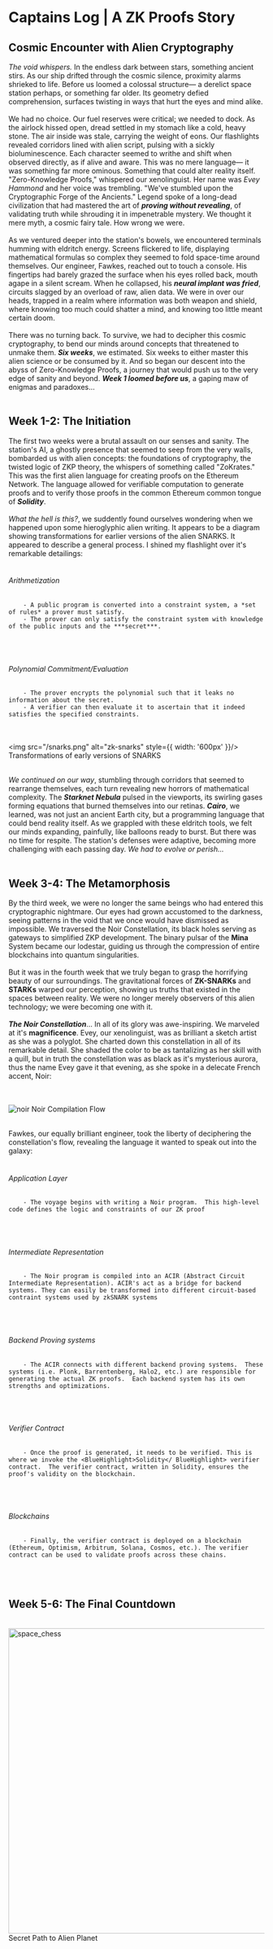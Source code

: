 
# Captains Log | A ZK Proofs Story

## Cosmic Encounter with Alien Cryptography

_The void whispers._ In the endless dark between stars, something ancient stirs. As our ship drifted through the cosmic silence, 
proximity alarms shrieked to life. Before us loomed a colossal structure— a derelict space station perhaps, or something far older. 
Its geometry defied comprehension, surfaces twisting in ways that hurt the eyes and mind alike.
<br></br>
We had no choice. Our fuel reserves were critical; we needed to dock. As the airlock hissed open, dread settled in my stomach like a cold, 
heavy stone. The air inside was stale, carrying the weight of eons. Our flashlights revealed corridors lined with alien script, pulsing with 
a sickly bioluminescence. Each character seemed to writhe and shift when observed directly, as if alive and aware. This was no mere language— 
it was something far more ominous. Something that could alter reality itself. "<BlueHighlight>Zero-Knowledge Proofs</BlueHighlight>," whispered 
our xenolinguist. Her name was *Evey Hammond* and her voice was trembling. "We've stumbled upon the Cryptographic Forge of the Ancients." Legend spoke of a long-dead civilization 
that had mastered the art of ***proving without revealing***, of validating truth while shrouding it in impenetrable mystery. We thought it mere 
myth, a cosmic fairy tale. How wrong we were.
<br></br>
As we ventured deeper into the station's bowels, we encountered terminals humming with eldritch energy. Screens flickered to life, displaying mathematical 
formulas so complex they seemed to fold space-time around themselves. Our engineer, Fawkes, reached out to touch a console. His fingertips had barely grazed the surface 
when his eyes rolled back, mouth agape in a silent scream. When he collapsed, his **_neural implant was fried_**, circuits slagged by an overload of raw, alien data.
We were in over our heads, trapped in a realm where information was both weapon and shield, where knowing too much could shatter a mind, and knowing too little meant 
certain doom.
<br></br>
There was no turning back. To survive, we had to decipher this cosmic cryptography, to bend our minds around concepts that threatened to unmake them. ***Six weeks***, 
we estimated. Six weeks to either master this alien science or be consumed by it. And so began our descent into the abyss of <BlueHighlight>Zero-Knowledge Proofs</BlueHighlight>, 
a journey that would push us to the very edge of sanity and beyond. ***Week 1 loomed before us***, a gaping maw of enigmas and paradoxes...
<br></br>

## Week 1-2: The Initiation
The first two weeks were a brutal assault on our senses and sanity. The station's AI, a ghostly presence that seemed to seep from the very walls, bombarded us with 
alien concepts: the foundations of cryptography, the twisted logic of ZKP theory, the whispers of something called "<BlueHighlight>ZoKrates</BlueHighlight>."  This was 
the first alien language for creating proofs on the Ethereum Network.  The language allowed for verifiable computation to generate proofs and to verify those
proofs in the common Ethereum common tongue of ***Solidity***. 
<br></br>
*What the hell is this?*, we suddently found ourselves wondering when we happened upon some hieroglyphic alien writing.  It appears to be a diagram showing transformations for earlier versions of the alien 
<BlueHighlight>SNARKS</BlueHighlight>.  It appeared to describe a general process.  I shined my flashlight over it's remarkable detailings:
<br></br>
###### Arithmetization
        - A public program is converted into a constraint system, a *set of rules* a prover must satisfy.
        - The prover can only satisfy the constraint system with knowledge of the public inputs and the ***secret***.
<br></br>
###### Polynomial Commitment/Evaluation
        - The prover encrypts the polynomial such that it leaks no information about the secret.
        - A verifier can then evaluate it to ascertain that it indeed satisfies the specified constraints.


<br></br>
<img src="/snarks.png" alt="zk-snarks" style={{ width: '600px' }}/>
Transformations of early versions of SNARKS
<br></br>

*We continued on our way*, stumbling through corridors that seemed to rearrange themselves, each turn revealing new horrors of mathematical complexity. The ***Starknet Nebula*** pulsed 
in the viewports, its swirling gases forming equations that burned themselves into our retinas. ***Cairo***, we learned, was not just an ancient Earth city, 
but a programming language that could bend reality itself. As we grappled with these eldritch tools, we felt our minds expanding, painfully, like balloons ready 
to burst. But there was no time for respite. The station's defenses were adaptive, becoming more challenging with each passing day. _We had to evolve or perish..._
<br></br>

## Week 3-4: The Metamorphosis
By the third week, we were no longer the same beings who had entered this cryptographic nightmare. Our eyes had grown accustomed to the darkness, seeing patterns in the void that we once 
would have dismissed as impossible. We traversed the <BlueHighlight>Noir</BlueHighlight> Constellation, its black holes serving as gateways to simplified ZKP development. The binary pulsar 
of the **Mina** System became our lodestar, guiding us through the compression of entire blockchains into quantum singularities. 
<br></br>
But it was in the fourth week that we truly began to grasp the horrifying beauty of our surroundings. The gravitational forces of **ZK-SNARKs** and **STARKs** warped our perception, 
showing us truths that existed in the spaces between reality. We were no longer merely observers of this alien technology; we were becoming one with it.
<br></br>
***The Noir Constellation***...  In all of its glory was awe-inspiring. We marveled at it's **magnificence**.  Evey, our xenolinguist, was as brilliant a sketch
artist as she was a polyglot. She charted down this constellation in all of its remarkable detail.  She shaded the color to be as tantalizing as her skill with
a quill, but in truth the constellation was as black as it's mysterious aurora, thus the name Evey gave it that evening, as she spoke in a delecate French accent, 
<BlueHighlight>Noir</BlueHighlight>:

<br></br>
<img src="/noir.png" alt="noir"/>
Noir Compilation Flow
<br></br>

Fawkes, our equally brilliant engineer, took the liberty of deciphering the constellation's flow, revealing the language it wanted to speak out into the galaxy:
<br></br>

###### Application Layer
        - The voyage begins with writing a Noir program.  This high-level code defines the logic and constraints of our ZK proof
<br></br>
###### Intermediate Representation
        - The Noir program is compiled into an ACIR (Abstract Circuit Intermediate Representation). ACIR's act as a bridge for backend systems. They can easily be transformed into different circuit-based contraint systems used by zkSNARK systems
<br></br>
###### Backend Proving systems
        - The ACIR connects with different backend proving systems.  These systems (i.e. Plonk, Barrentenberg, Halo2, etc.) are responsible for generating the actual ZK proofs.  Each backend system has its own strengths and optimizations.
<br></br>
###### Verifier Contract
        - Once the proof is generated, it needs to be verified. This is where we invoke the <BlueHighlight>Solidity</ BlueHighlight> verifier contract.  The verifier contract, written in Solidity, ensures the proof's validity on the blockchain.
<br></br>
###### Blockchains
        - Finally, the verifier contract is deployed on a blockchain (Ethereum, Optimism, Arbitrum, Solana, Cosmos, etc.). The verifier contract can be used to validate proofs across these chains.
<br></br>

## Week 5-6: The Final Countdown


<br />
<div style={{ display: 'flex', flexDirection: 'column', alignItems: 'center' }}>
  <img src="/space_chess.png" alt="space_chess" width="600" height="600" />
  <span>Secret Path to Alien Planet</span>
</div>
<br />



















<br></br>
<br></br>
<br></br>
<BlueHighlight>Ad astra per aspera</BlueHighlight>. To the stars, through hardships.